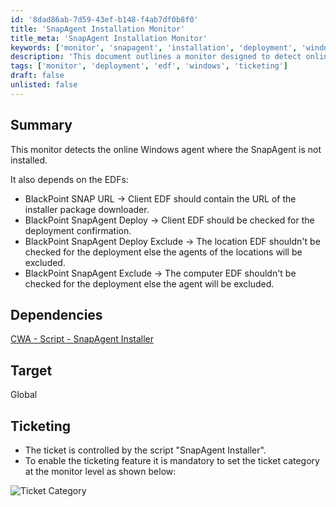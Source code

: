 ```yaml
---
id: '8dad86ab-7d59-43ef-b148-f4ab7df0b8f0'
title: 'SnapAgent Installation Monitor'
title_meta: 'SnapAgent Installation Monitor'
keywords: ['monitor', 'snapagent', 'installation', 'deployment', 'windows']
description: 'This document outlines a monitor designed to detect online Windows agents where the SnapAgent is not installed. It includes dependencies on specific EDFs for installation confirmation and exclusion criteria, as well as ticketing control through the SnapAgent Installer script.'
tags: ['monitor', 'deployment', 'edf', 'windows', 'ticketing']
draft: false
unlisted: false
---
```

## Summary

This monitor detects the online Windows agent where the SnapAgent is not installed.

It also depends on the EDFs:
- BlackPoint SNAP URL -> Client EDF should contain the URL of the installer package downloader.
- BlackPoint SnapAgent Deploy -> Client EDF should be checked for the deployment confirmation.
- BlackPoint SnapAgent Deploy Exclude -> The location EDF shouldn't be checked for the deployment else the agents of the locations will be excluded.
- BlackPoint SnapAgent Exclude -> The computer EDF shouldn't be checked for the deployment else the agent will be excluded.

## Dependencies

[CWA - Script - SnapAgent Installer](https://proval.itglue.com/DOC-5078775-16179606)

## Target

Global

## Ticketing

- The ticket is controlled by the script "SnapAgent Installer".
- To enable the ticketing feature it is mandatory to set the ticket category at the monitor level as shown below:

![Ticket Category](../../../static/img/BlackPoint-SnapAgent-Deployment/image_1.png)












